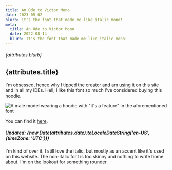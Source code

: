 ```yaml
---
title: An Ode to Victor Mono
date: 2023-05-02
blurb: It's the font that made me like italic mono!
meta:
  title: An Ode to Victor Mono
  date: 2022-08-14
  blurb: It's the font that made me like italic mono!
---
```


###### {attributes.blurb}

## {attributes.title}

I'm obsessed, hence why I tipped the creator and am using it on this site and in all my IDEs. Hell, I like this font so much I've considered buying this hoodie.

![A male model wearing a hoodie with "it's a feature" in the aforementioned font](https://image.spreadshirtmedia.com/image-server/v1/products/T20A2PA4162PT17X40Y0D1029594066W24978H24978/views/1,width=650,height=650,appearanceId=812,crop=detail,modelId=2516.jpg)

You can find it [here](https://rubjo.github.io/victor-mono/).

##### Updated: {new Date(attributes.date).toLocaleDateString('en-US', {timeZone: 'UTC'})}

I'm kind of over it. I still love the italic, but mostly as an accent like it's used on this website. The non-italic font is too skinny and nothing to write home about. I'm on the lookout for something rounder.
